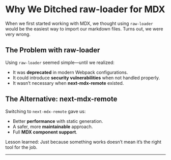 
# Why We Ditched raw-loader for MDX

When we first started working with MDX, we thought using `raw-loader` would be the easiest way to import our markdown files. Turns out, we were very wrong.

## The Problem with raw-loader

Using `raw-loader` seemed simple—until we realized:
- It was **deprecated** in modern Webpack configurations.
- It could introduce **security vulnerabilities** when not handled properly.
- It wasn’t necessary when **next-mdx-remote** existed.

## The Alternative: next-mdx-remote

Switching to `next-mdx-remote` gave us:
- Better **performance** with static generation.
- A safer, more **maintainable** approach.
- Full **MDX component support**.

Lesson learned: Just because something works doesn’t mean it’s the right tool for the job.

---
